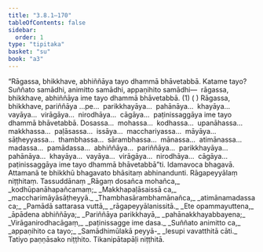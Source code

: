```yaml
---
title: "3.8.1–170"
tableOfContents: false
sidebar:
  order: 1
type: "tipitaka"
basket: "su"
book: "a3"
---
```



<DynamicBreadcrumb />

<Division number="184" book="a3" bookNo="15" page="304">

<Paragraph number="1139" book="a3">
“Rāgassa, bhikkhave, abhiññāya tayo dhammā bhāvetabbā. Katame tayo? Suññato samādhi, animitto samādhi, appaṇihito samādhi—  rāgassa, bhikkhave, abhiññāya ime tayo dhammā bhāvetabbā. (1) ( )
</Paragraph>

<Paragraph number="1140" book="a3">
Rāgassa, bhikkhave, pariññāya …pe…  parikkhayāya…  pahānāya…  khayāya…  vayāya…  virāgāya…  nirodhāya…  cāgāya…  paṭinissaggāya ime tayo dhammā bhāvetabbā.
</Paragraph>

<Paragraph number="1141" book="a3">
Dosassa…  mohassa…  kodhassa…  upanāhassa…  makkhassa…  paḷāsassa…  issāya…  macchariyassa…  māyāya…  sāṭheyyassa…  thambhassa…  sārambhassa…  mānassa…  atimānassa…  madassa…  pamādassa…  abhiññāya…  pariññāya…  parikkhayāya…  pahānāya…  khayāya…  vayāya…  virāgāya…  nirodhāya…  cāgāya…  paṭinissaggāya ime tayo dhammā bhāvetabbā”ti.
</Paragraph>

<Paragraph number="1142" book="a3">
Idamavoca bhagavā. Attamanā te bhikkhū bhagavato bhāsitaṃ abhinandunti.

</Paragraph>
</Division>

<Paragraph number="1143" type="center" book="a3">
Rāgapeyyālaṃ niṭṭhitaṃ.



</Paragraph>

<Paragraph number="1144" type="center" book="a3">
Tassuddānaṃ


</Paragraph>

<Paragraph number="1145" type="verses" book="a3">
_Rāgaṃ dosañca mohañca,_  
_kodhūpanāhapañcamaṃ;_  
_Makkhapaḷāsaissā ca,_  
_maccharimāyāsāṭheyyā._  

</Paragraph>

<Paragraph number="1146" type="verses" book="a3">
_Thambhasārambhamānañca,_  
_atimānamadassa ca;_  
_Pamādā sattarasa vuttā,_  
_rāgapeyyālanissitā._  

</Paragraph>

<Paragraph number="1147" type="verses" book="a3">
_Ete opammayuttena,_  
_āpādena abhiññāya;_  
_Pariññāya parikkhayā,_  
_pahānakkhayabbayena;_  
_Virāganirodhacāgaṃ,_  
_paṭinissagge ime dasa._  

</Paragraph>

<Paragraph number="1148" type="verses" book="a3">
_Suññato animitto ca,_  
_appaṇihito ca tayo;_  
_Samādhimūlakā peyyā-_  
_lesupi vavatthitā cāti._  


</Paragraph>

<Paragraph number="1149" type="center" book="a3">
Tatiyo paṇṇāsako niṭṭhito.



</Paragraph>

<Paragraph number="1150" type="center" book="a3">
Tikanipātapāḷi niṭṭhitā.
</Paragraph>